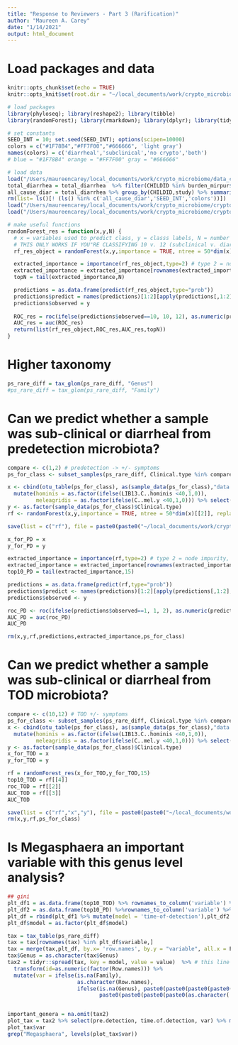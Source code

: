 ```yaml
---
title: "Response to Reviewers - Part 3 (Rarification)"
author: "Maureen A. Carey"
date: "1/14/2021"
output: html_document
---
```



# Load packages and data

```r

knitr::opts_chunk$set(echo = TRUE)
knitr::opts_knit$set(root.dir = "~/local_documents/work/crypto_microbiome/cryptosporidium_microbiome/")

# load packages
library(phyloseq); library(reshape2); library(tibble)
library(randomForest); library(rmarkdown); library(dplyr); library(tidyr); library(pROC)

# set constants
SEED_INT = 10; set.seed(SEED_INT); options(scipen=10000)
colors = c("#1F78B4","#FF7F00","#666666", 'light gray')
names(colors) = c('diarrheal','subclinical','no crypto','both')
# blue = "#1F78B4" orange = "#FF7F00" gray = "#666666"

# load data
load("/Users/maureencarey/local_documents/work/crypto_microbiome/data_cannot_be_shared/data.RData")
total_diarrhea = total_diarrhea  %>% filter(CHILDID %in% burden_mirpur$SID) # remaining kids never were sick
all_cause_diar = total_diarrhea %>% group_by(CHILDID,study) %>% summarize(episodes = n()) %>% ungroup()
rm(list= ls()[! (ls() %in% c('all_cause_diar','SEED_INT','colors'))])
load("/Users/maureencarey/local_documents/work/crypto_microbiome/cryptosporidium_microbiome/results/P1output_2020_09_11.RData")
load("/Users/maureencarey/local_documents/work/crypto_microbiome/cryptosporidium_microbiome/results/P2output_2020_09_11.RData")

# make useful functions
randomForest_res = function(x,y,N) { 
  # x = variables used to predict class, y = classs labels, N = number imp variables you want
  # THIS ONLY WORKS IF YOU"RE CLASSIFYING 10 v. 12 (subclinical v. diarrheal)
  rf_res_object = randomForest(x,y,importance = TRUE, ntree = 50*dim(x)[[2]], replace=TRUE, nodesize=1, classwt=c(0.0001,100))

  extracted_importance = importance(rf_res_object,type=2) # type 2 = node impurity, more useful for auc
  extracted_importance = extracted_importance[rownames(extracted_importance)[order(extracted_importance)],]
  topN = tail(extracted_importance,N)

  predictions = as.data.frame(predict(rf_res_object,type="prob"))
  predictions$predict = names(predictions)[1:2][apply(predictions[,1:2], 1, which.max)]
  predictions$observed = y
  
  ROC_res = roc(ifelse(predictions$observed==10, 10, 12), as.numeric(predictions$`10`))
  AUC_res = auc(ROC_res)
  return(list(rf_res_object,ROC_res,AUC_res,topN))  
}

```

# Higher taxonomy

```r

ps_rare_diff = tax_glom(ps_rare_diff, "Genus")
#ps_rare_diff = tax_glom(ps_rare_diff, "Family")

```

# Can we predict whether a sample was sub-clinical or diarrheal from predetection microbiota?

```r

compare <- c(1,2) # predetection -> +/- symptoms
ps_for_class <- subset_samples(ps_rare_diff, Clinical.type %in% compare)

x <- cbind(otu_table(ps_for_class), as(sample_data(ps_for_class),"data.frame") %>% select(Age.in.days, LIB13.C..hominis, C..mel.y)) %>% 
  mutate(hominis = as.factor(ifelse(LIB13.C..hominis <40,1,0)), 
         meleagridis = as.factor(ifelse(C..mel.y <40,1,0))) %>% select(-LIB13.C..hominis,-C..mel.y)
y <- as.factor(sample_data(ps_for_class)$Clinical.type)
rf <- randomForest(x,y,importance = TRUE, ntree = 50*dim(x)[[2]], replace=TRUE, nodesize=1, classwt=c(0.00015,130))

save(list = c("rf"), file = paste0(paste0("~/local_documents/work/crypto_microbiome/cryptosporidium_microbiome/results/genus_level_rf_PD_" , format(Sys.time(), "%Y_%m_%d")),".RData"))  

x_for_PD = x
y_for_PD = y

extracted_importance = importance(rf,type=2) # type 2 = node impurity, more useful for auc
extracted_importance = extracted_importance[rownames(extracted_importance)[order(extracted_importance)],]
top10_PD = tail(extracted_importance,15)

predictions = as.data.frame(predict(rf,type="prob"))
predictions$predict <- names(predictions)[1:2][apply(predictions[,1:2], 1, which.max)]
predictions$observed <- y

roc_PD <- roc(ifelse(predictions$observed==1, 1, 2), as.numeric(predictions$`1`))
AUC_PD = auc(roc_PD)
AUC_PD

rm(x,y,rf,predictions,extracted_importance,ps_for_class)

```

# Can we predict whether a sample was sub-clinical or diarrheal from TOD microbiota?

```r

compare <- c(10,12) # TOD +/- symptoms
ps_for_class <- subset_samples(ps_rare_diff, Clinical.type %in% compare)
x <- cbind(otu_table(ps_for_class), as(sample_data(ps_for_class),"data.frame") %>% select(Age.in.days, LIB13.C..hominis, C..mel.y)) %>% 
  mutate(hominis = as.factor(ifelse(LIB13.C..hominis <40,1,0)), 
         meleagridis = as.factor(ifelse(C..mel.y <40,1,0))) %>% select(-LIB13.C..hominis,-C..mel.y)
y <- as.factor(sample_data(ps_for_class)$Clinical.type)
x_for_TOD = x
y_for_TOD = y

rf = randomForest_res(x_for_TOD,y_for_TOD,15)
top10_TOD = rf[[4]]
roc_TOD = rf[[2]]
AUC_TOD = rf[[3]]
AUC_TOD

save(list = c("rf","x","y"), file = paste0(paste0("~/local_documents/work/crypto_microbiome/cryptosporidium_microbiome/results/genus_level_rf_TOD_" , format(Sys.time(), "%Y_%m_%d")),".RData"))
rm(x,y,rf,ps_for_class)

```

# Is Megasphaera an important variable with this genus level analysis?

```r

## gini
plt_df1 = as.data.frame(top10_TOD) %>% rownames_to_column('variable') %>% dplyr::rename(value = top10_TOD) 
plt_df2 = as.data.frame(top10_PD) %>%rownames_to_column('variable') %>% dplyr::rename(value = top10_PD)
plt_df = rbind(plt_df1 %>% mutate(model = 'time-of-detection'),plt_df2 %>% mutate(model = 'pre-detection'))
plt_df$model = as.factor(plt_df$model)

tax = tax_table(ps_rare_diff)
tax = tax[rownames(tax) %in% plt_df$variable,]
tax = merge(tax,plt_df, by.x= 'row.names', by.y = "variable", all.x = F, all.y = T)
tax$Genus = as.character(tax$Genus)
tax2 = tidyr::spread(tax, key = model, value = value)  %>% # this line is new here
  transform(id=as.numeric(factor(Row.names))) %>%
  mutate(var = ifelse(is.na(Family),
                      as.character(Row.names),
                      ifelse(is.na(Genus), paste0(paste0(paste0(paste0(as.character('ASV'),id),' ([f]'),Family),')'),
                             paste0(paste0(paste0(paste0(as.character('ASV'),id),' ('),Genus),')'))))


important_genera = na.omit(tax2)
plot_tax = tax2 %>% select(pre.detection, time.of.detection, var) %>% melt(id.vars = "var", na.rm = T)
plot_tax$var
grep("Megasphaera", levels(plot_tax$var))

```